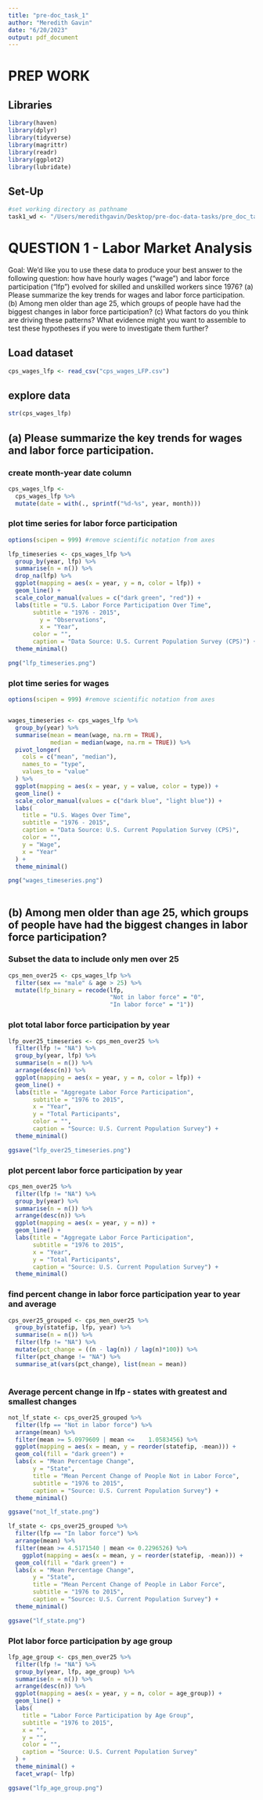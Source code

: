 ```yaml
---
title: "pre-doc_task_1"
author: "Meredith Gavin"
date: "6/20/2023"
output: pdf_document
---
```


# PREP WORK

## Libraries

```r
library(haven)
library(dplyr)
library(tidyverse)
library(magrittr)
library(readr)
library(ggplot2)
library(lubridate)
```


## Set-Up

```r
#set working directory as pathname
task1_wd <- "/Users/meredithgavin/Desktop/pre-doc-data-tasks/pre_doc_task_1"
```


# QUESTION 1 - Labor Market Analysis

Goal: We’d like you to use these data to produce your best answer to the following question: how have hourly wages (“wage”) and labor force participation (“lfp”) evolved for skilled and unskilled workers since 1976?
(a) Please summarize the key trends for wages and labor force participation.
(b) Among men older than age 25, which groups of people have had the biggest changes in labor force participation?
(c) What factors do you think are driving these patterns? What evidence might you want to assemble to test these hypotheses if you were to investigate them further?

## Load dataset

```r
cps_wages_lfp <- read_csv("cps_wages_LFP.csv")
```

## explore data 

```r
str(cps_wages_lfp)
```


## (a) Please summarize the key trends for wages and labor force participation.

### create month-year date column 

```r
cps_wages_lfp <- 
  cps_wages_lfp %>%
  mutate(date = with(., sprintf("%d-%s", year, month)))
```


### plot time series for labor force participation


```r
options(scipen = 999) #remove scientific notation from axes

lfp_timeseries <- cps_wages_lfp %>%
  group_by(year, lfp) %>%
  summarise(n = n()) %>%
  drop_na(lfp) %>%
  ggplot(mapping = aes(x = year, y = n, color = lfp)) +
  geom_line() +
  scale_color_manual(values = c("dark green", "red")) +
  labs(title = "U.S. Labor Force Participation Over Time",
       subtitle = "1976 - 2015",
         y = "Observations",
         x = "Year",
       color = "",
       caption = "Data Source: U.S. Current Population Survey (CPS)") +
  theme_minimal()

png("lfp_timeseries.png")
```


### plot time series for wages 

```r
options(scipen = 999) #remove scientific notation from axes


wages_timeseries <- cps_wages_lfp %>%
  group_by(year) %>%
  summarise(mean = mean(wage, na.rm = TRUE),
            median = median(wage, na.rm = TRUE)) %>%
  pivot_longer(
    cols = c("mean", "median"),
    names_to = "type",
    values_to = "value"
  ) %>%
  ggplot(mapping = aes(x = year, y = value, color = type)) +
  geom_line() +
  scale_color_manual(values = c("dark blue", "light blue")) +
  labs(
    title = "U.S. Wages Over Time",
    subtitle = "1976 - 2015",
    caption = "Data Source: U.S. Current Population Survey (CPS)",
    color = "",
    y = "Wage",
    x = "Year"
  ) +
  theme_minimal()

png("wages_timeseries.png")
  
```


## (b) Among men older than age 25, which groups of people have had the biggest changes in labor force participation?

### Subset the data to include only men over 25

```r
cps_men_over25 <- cps_wages_lfp %>%
  filter(sex == "male" & age > 25) %>%
  mutate(lfp_binary = recode(lfp,
                             "Not in labor force" = "0",
                             "In labor force" = "1"))
```


### plot total labor force participation by year

```r
lfp_over25_timeseries <- cps_men_over25 %>%
  filter(lfp != "NA") %>%
  group_by(year, lfp) %>%
  summarise(n = n()) %>%
  arrange(desc(n)) %>%
  ggplot(mapping = aes(x = year, y = n, color = lfp)) +
  geom_line() +
  labs(title = "Aggregate Labor Force Participation",
       subtitle = "1976 to 2015",
       x = "Year",
       y = "Total Participants",
       color = "",
       caption = "Source: U.S. Current Population Survey") +
  theme_minimal()

ggsave("lfp_over25_timeseries.png")
```

### plot percent labor force participation by year

```r
cps_men_over25 %>%
  filter(lfp != "NA") %>%
  group_by(year) %>%
  summarise(n = n()) %>%
  arrange(desc(n)) %>%
  ggplot(mapping = aes(x = year, y = n)) +
  geom_line() +
  labs(title = "Aggregate Labor Force Participation",
       subtitle = "1976 to 2015",
       x = "Year",
       y = "Total Participants",
       caption = "Source: U.S. Current Population Survey") +
  theme_minimal()
```


### find percent change in labor force participation year to year and average


```r
cps_over25_grouped <- cps_men_over25 %>%
  group_by(statefip, lfp, year) %>%
  summarise(n = n()) %>%
  filter(lfp != "NA") %>%
  mutate(pct_change = ((n - lag(n)) / lag(n)*100)) %>%
  filter(pct_change != "NA") %>%
  summarise_at(vars(pct_change), list(mean = mean))
  
```

### Average percent change in lfp - states with greatest and smallest changes
```r
not_lf_state <- cps_over25_grouped %>%
  filter(lfp == "Not in labor force") %>%
  arrange(mean) %>%
  filter(mean >= 5.0979609 | mean <= 	1.0583456) %>%
  ggplot(mapping = aes(x = mean, y = reorder(statefip, -mean))) +
  geom_col(fill = "dark green") +
  labs(x = "Mean Percentage Change",
       y = "State",
       title = "Mean Percent Change of People Not in Labor Force",
       subtitle = "1976 to 2015",
       caption = "Source: U.S. Current Population Survey") +
  theme_minimal() 

ggsave("not_lf_state.png")

lf_state <- cps_over25_grouped %>%
  filter(lfp == "In labor force") %>%
  arrange(mean) %>%
  filter(mean >= 4.5171540 | mean <= 0.2296526) %>%
    ggplot(mapping = aes(x = mean, y = reorder(statefip, -mean))) +
  geom_col(fill = "dark green") +
  labs(x = "Mean Percentage Change",
       y = "State",
       title = "Mean Percent Change of People in Labor Force",
       subtitle = "1976 to 2015",
       caption = "Source: U.S. Current Population Survey") +
  theme_minimal()

ggsave("lf_state.png")
```

### Plot labor force participation by age group 

```r
lfp_age_group <- cps_men_over25 %>%
  filter(lfp != "NA") %>%
  group_by(year, lfp, age_group) %>%
  summarise(n = n()) %>%
  arrange(desc(n)) %>%
  ggplot(mapping = aes(x = year, y = n, color = age_group)) +
  geom_line() +
  labs(
    title = "Labor Force Participation by Age Group",
    subtitle = "1976 to 2015",
    x = "",
    y = "",
    color = "",
    caption = "Source: U.S. Current Population Survey"
  ) +
  theme_minimal() +
  facet_wrap(~ lfp)

ggsave("lfp_age_group.png")

```











